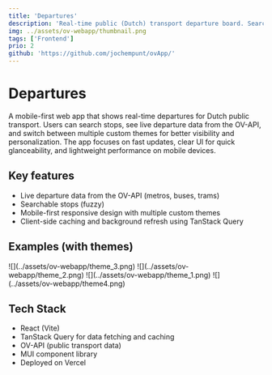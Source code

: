 ```yaml
---
title: 'Departures'
description: 'Real-time public (Dutch) transport departure board. Search stops, view live departures from OV-API, with mobile-first design and multiple custom themes.'
img: ../assets/ov-webapp/thumbnail.png
tags: ['Frontend']
prio: 2
github: 'https://github.com/jochempunt/ovApp/'
---
```




  
# Departures

<Linkbutton  special={true} project="Departures" label="View Website" href="https://ov-app-ten.vercel.app/" />  
<Linkbutton project="Departures" label="View Code on Github" href="https://github.com/jochempunt/ovApp/" />  


A mobile-first web app that shows real-time departures for Dutch public transport. Users can search stops, see live departure data from the OV-API, 
and switch between multiple custom themes for better visibility and personalization. 
The app focuses on fast updates, clear UI for quick glanceability, and lightweight performance on mobile devices.

## Key features

- Live departure data from the OV-API (metros, buses, trams)
- Searchable stops (fuzzy)
- Mobile-first responsive design with multiple custom themes
- Client-side caching and background refresh using TanStack Query

## Examples (with themes)
<ImageGrid>
![](../assets/ov-webapp/theme_3.png)
![](../assets/ov-webapp/theme_2.png)
![](../assets/ov-webapp/theme_1.png)
![](../assets/ov-webapp/theme4.png)
</ImageGrid>

## Tech Stack
- React (Vite)
- TanStack Query for data fetching and caching
- OV-API (public transport data)
- MUI component library
- Deployed on Vercel


